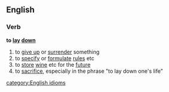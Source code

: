==English==
===Verb===
'''to [[lay]] [[down]]'''
# to [[give up]] or [[surrender]] something
# to [[specify]] or [[formulate]] [[rule]]s etc
# to [[store]] [[wine]] etc for the [[future]]
#to [[sacrifice]], especially in the phrase "to lay down one's life"
[[category:English idioms]]